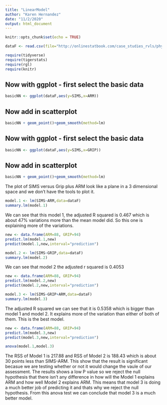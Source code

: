```yaml
---
title: "LinearModel"
author: "Karen Hernandez"
date: "11/2/2020"
output: html_document
---
```


```r
knitr::opts_chunk$set(echo = TRUE)
```

```r
dataF <- read.csv(file="http://onlinestatbook.com/case_studies_rvls/physical_strength/data.txt",sep="",header=TRUE) 
```

```r
require(tidyverse)
require(tigerstats)
require(rgl)
require(knitr)
```


## Now with ggplot - first select the basic data

```r
basicNN <- ggplot(dataF,aes(y=SIMS,x=ARM))
```
## Now add in scatterplot

```r
basicNN + geom_point()+geom_smooth(method=lm)
```

## Now with ggplot - first select the basic data

```r
basicNN <- ggplot(dataF,aes(y=SIMS,x=GRIP))
```
## Now add in scatterplot

```r
basicNN + geom_point()+geom_smooth(method=lm)
```

The plot of SIMS versus Grip plus ARM look like a plane in a 3 dimensional space and we don't have the tools to plot it. 



```r
model.1 <- lm(SIMS~ARM,data=dataF)
summary.lm(model.1)
```

We can see that this model 1, the adjusted R squared is 0.467 which is about 47% variations more than the mean model did. So this one is explaining more of the variations. 

```r
new <- data.frame(ARM=88, GRIP=94)
predict.lm(model.1,new)
predict(model.1,new,interval="prediction")
```

```r
model.2 <- lm(SIMS~GRIP,data=dataF)
summary.lm(model.2)
``` 

We can see that model 2 the adjusted r squared is 0.4053


```r
new <- data.frame(ARM=88, GRIP=94)
predict.lm(model.2,new)
predict(model.2,new,interval="prediction")
```

```r
model.3 <- lm(SIMS~GRIP+ARM,data=dataF)
summary.lm(model.3)
``` 

The adjusted R squared we can see that it is 0.5358 which is bigger than model 1 and model 2. It explains more of the variation than either of both of them. This is the best model. 

```r
new <- data.frame(ARM=88, GRIP=94)
predict.lm(model.3,new)
predict(model.3,new,interval="prediction")
```

```r
anova(model.1,model.3)
```

The RSS of Model 1 is 217.88 and RSS of Model 2 is 188.43 which is about 30 points less than SIMS-ARM. This show that the result is significant becasue we are testing whether or not it would change the vaule of our assessment. The results shows a low P value so we reject the null hypothesis that there isn't any difference in how will the Model 1 explains ARM and how well Model 2 explains ARM. This means that model 3 is doing a much better job of predicting it and thats why we reject the null hypothesis. From this anova test we can conclude that model 3 is a much better model.
